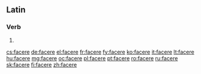 ==Latin==
===Verb===
{{la-verb-form|facere}}

# {{conjugation of|facio|faciō|pres|act|inf|lang=la}}

[[cs:facere]]
[[de:facere]]
[[el:facere]]
[[fr:facere]]
[[fy:facere]]
[[ko:facere]]
[[it:facere]]
[[lt:facere]]
[[hu:facere]]
[[mg:facere]]
[[oc:facere]]
[[pl:facere]]
[[pt:facere]]
[[ro:facere]]
[[ru:facere]]
[[sk:facere]]
[[fi:facere]]
[[zh:facere]]